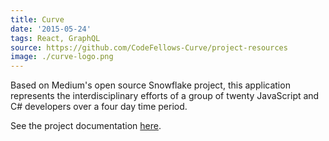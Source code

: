 ```yaml
---
title: Curve
date: '2015-05-24'
tags: React, GraphQL
source: https://github.com/CodeFellows-Curve/project-resources
image: ./curve-logo.png
---
```


Based on Medium's open source Snowflake project, this application represents the interdisciplinary efforts of a group of twenty JavaScript and C# developers over a four day time period.

See the project documentation [here](https://github.com/CodeFellows-Curve).
